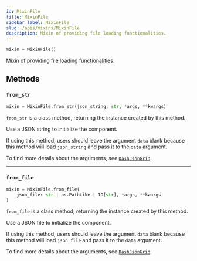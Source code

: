 ```yaml
---
id: MixinFile
title: MixinFile
sidebar_label: MixinFile
slug: /apis/mixins/MixinFile
description: Mixin of providing file loading functionalities.
---
```




<APITopBar type="class" isMixin={true} source="mixins.py#L373" />

```python
mixin = MixinFile()
```

Mixin of providing file loading functionalities.

## Methods

### <IconObjType type="method"/> `from_str`

```python
mixin = MixinFile.from_str(json_string: str, *args, **kwargs)
```

`from_str` is a class method, returning the instance created by this method.

Use a JSON string to initialize the component.

If using this method, users should leave the argument `data` blank because
this method will load `json_string` and pass it to the `data` argument.

To find more details about the arguments, see
[`DashJsonGrid`](../DashJsonGrid.mdx#-from_str).

---

### <IconObjType type="method"/> `from_file`

```python
mixin = MixinFile.from_file(
    json_file: str | os.PathLike | IO[str], *args, **kwargs
)
```

`from_file` is a class method, returning the instance created by this method.

Use a JSON file to initialize the component.

If using this method, users should leave the argument `data` blank because
this method will load `json_file` and pass it to the `data` argument.

To find more details about the arguments, see
[`DashJsonGrid`](../DashJsonGrid.mdx#-from_file).
